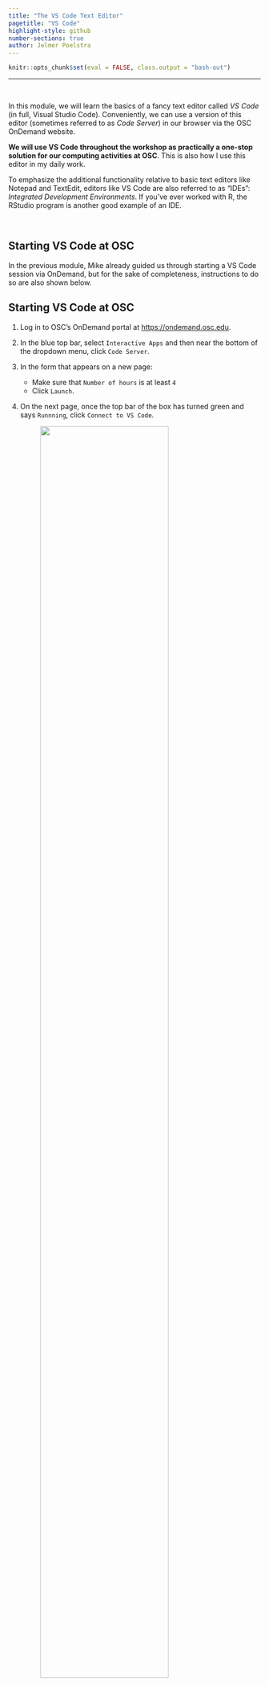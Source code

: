 ```yaml
---
title: "The VS Code Text Editor"
pagetitle: "VS Code"
highlight-style: github
number-sections: true
author: Jelmer Poelstra
---
```


```r
knitr::opts_chunk$set(eval = FALSE, class.output = "bash-out")
```

-----

<br>

In this module, we will learn the basics of a fancy text editor called
_VS Code_ (in full, Visual Studio Code).
Conveniently, we can use a version of this editor
(sometimes referred to as _Code Server_)
in our browser via the OSC OnDemand
website.

**We will use VS Code throughout the workshop as practically a one-stop**
**solution for our computing activities at OSC**.
This is also how I use this editor in my daily work.

To emphasize the additional functionality relative to basic text editors
like Notepad and TextEdit,
editors like VS Code are also referred to as "IDEs":
_Integrated Development Environments_.
If you've ever worked with R,
the RStudio program is another good example of an IDE.

<br>

## Starting VS Code at OSC

In the previous module,
Mike already guided us through starting a VS Code session via OnDemand,
but for the sake of completeness, instructions to do so are also shown below. 

:::{.callout-note collapse="true"}
## Starting VS Code at OSC
1. Log in to OSC's OnDemand portal at <https://ondemand.osc.edu>.
2. In the blue top bar, select `Interactive Apps`
   and then near the bottom of the dropdown menu, click `Code Server`.
3. In the form that appears on a new page:
   - Make sure that `Number of hours` is at least `4`
   - Click `Launch`.
4. On the next page, once the top bar of the box has turned green
   and says `Runnning`, click `Connect to VS Code`.
   
   <figure>
   <p align="center">
   <img src=img/osc-code-launch_ed.png width="80%">
   </p>
   </figure>
:::

<br>

## Getting started with VS Code

<p align="left">
<img src=img/vscode-welcome_ed.png width="80%">
</p>
   
### Side bars

The **Activity Bar** (narrow side bar) on the far left has:

- A &nbsp; {{< fa bars >}} &nbsp; ("hamburger menu" icon) in the top,
  which has most of the standard menu items that you often find in
  a top bar, like `File`.

- A &nbsp; {{< fa cog >}} &nbsp; (cog wheel icon) in the bottom,
  through which you can mainly access _settings_.
  
- A bunch of icons in the middle that serve to switch between
  different options for the **(wide) Side Bar**,
  which can show one of the following:

  - **_Explorer_**: File browser (and, e.g., an outline for the active file)
  - **_Search_**: To search recursively across all files in the active folder
  - _Source Control_: To work with version control systems like `Git`
    (not used in this workshop)
  - _Run and Debug_: For debugging your code (not used in this workshop)
  - **_Extensions_**: To install extensions (we'll install one later)

### Editor pane and `Welcome` document

The main part of the VS Code is the _editor pane_.
Whenever you open VS Code,
a tab with a `Welcome` document is automatically opened.
This provides some help for beginners, but also, for example,
a handy overview of recently opened folders.

We can also use the `Welcome` document to open a new text file by clicking
`New file` below `Start` (alternatively, click
&nbsp; {{< fa bars >}} &nbsp; => &nbsp; `File` &nbsp; => &nbsp; `New File`),
which open as a second "tab" in the editor pane.
We'll work with our own text files (scripts) starting tomorrow.

:::{.callout-tip}
## Re-open the `Welcome` document

If you've closed the `Welcome` document but want it back, click
&nbsp; {{< fa bars >}} &nbsp; => &nbsp; `Help` &nbsp; => &nbsp; `Welcome`.    

:::

### Terminal (with a Unix shell)

{{< fa user-edit >}} By default, no terminal is open in VS Code --
open one by clicking
&nbsp; {{< fa bars >}} &nbsp; => `Terminal` => `New Terminal`.

In the terminal, the prompt says `Singularity>`.
This is because in OSC OnDemand, VS Code runs inside a Singularity container
(for our purposes, it is not important what that means, exactly).

{{< fa user-edit >}} Break out of the Singularity shell to get a regular
Bash Unix shell:
**type `bash` and press <kbd>Enter</kbd>**.

In the next module, Mike will teach us how to use the Unix shell.

<p align="center">
<img src=img/vscode-terminal-editor_ed.png width="90%">
</p>

<br>

## A folder as a starting point  

Conveniently, VS Code takes a specific folder (directory) as a 
**starting point in all parts of the program**:

- In the file explorer in the side bar
- In the terminal
- When saving files in the editor pane.

By default, VS Code via OnDemand will **open your Home directory**.
But in this workshop,
we'll work within the scratch directory for the `PAS2250` project,
to which you have all been added, which is `/fs/ess/scratch/PAS2250`.

{{< fa user-edit >}} Let's open that folder.
Click `Open folder...` in the `Welcome` tab
(or &nbsp; {{< fa bars >}} &nbsp; => &nbsp; `File` &nbsp; => &nbsp; `Open Folder`).

You'll notice that the program completely reloads.

You might also see a pop-up like this:

<figure><p align="center"><img src=img/vscode_trust.png width="80%"></p></figure>

Check the box and click yes

:::{.callout-tip}
## Taking off where you were

Additionally, when you reopen a folder later,
VS Code will to some extent resume where you were before!

It will reopen any files you had open, and if you had an active terminal,
it will re-open a terminal.
This is very convenient, especially when you start working on multiple projects
(different folders) in VS Code and frequently switch between those.

:::

<br>

## Some VS Code tips and tricks

### Making use of your screen's real estate

Since we are using VS Code inside a browser window,
we are unfortunately losing some screen space.
Make sure to maximize the browser window and if you have a bookmarks bar,
try to hide it
(for Chrome: <kbd>Ctrl</kbd>/<kbd>⌘</kbd>+<kbd>Shift</kbd>+<kbd>B</kbd>).

You may also opt to hide the side bars using the 
{{< fa bars >}} &nbsp; => &nbsp; `View` &nbsp; => &nbsp; `Appearance` menu
(or <kbd>Ctrl</kbd>/<kbd>⌘</kbd>+<kbd>B</kbd> for the (wide) Side Bar).

### Resizing panes

You can resize panes (the terminal, editor, and side bar) by hovering
your cursor over the borders and then dragging it. 
  
### The Command Palette / Color themes

To access all the menu options that are available in VS Code,
the so-called "Command Palette" can be handy,
especially if you know what you are looking for.

To access the Command Palette, click
&nbsp; <i class="fa fa-cog"></i> &nbsp; and then `Command Palette`
(or press <kbd>F1</kbd> or
<kbd>Ctrl</kbd>/<kbd>⌘</kbd>+<kbd>Shift</kbd>+<kbd>P</kbd>).

:::{.exercise}
#### On Your Own: Try a few color themes {-}

Open the Command Palette and start typing "color theme",
and you'll see the relevant option pop up.

Then, try out a few themes and see what you like!

(You can also access the Color Themes option via
&nbsp; <i class="fa fa-cog"></i> &nbsp; => `Color Theme`.)

:::{.callout-tip collapse="true"}
## "Solution" (click here)
"*Quiet Light*" is the best one {{< iconify twemoji winking-face >}}
:::

:::

<br>
<br>

-----

-----

## Addendum: keyboard shortcuts {-}

Working with keyboard shortcuts (also called "keybindings")
for common operations can be a lot faster than using your mouse.
Below are some useful ones for VS Code
(for Mac, replace <kbd>Ctrl</kbd> with <kbd>⌘</kbd>).

:::{.callout-note}
## Keyboard shortcut cheatsheet

For a single-page PDF overview of keyboard shortcuts for your operating system:
&nbsp; {{< fa bars >}} &nbsp; => &nbsp; `Help` &nbsp; =>
&nbsp; `Keyboard Shortcut Reference`.
(Or for direct links to these PDFs:
[Windows](https://code.visualstudio.com/shortcuts/keyboard-shortcuts-windows.pdf) /
[Mac](https://code.visualstudio.com/shortcuts/keyboard-shortcuts-macos.pdf) /
[Linux](https://code.visualstudio.com/shortcuts/keyboard-shortcuts-linux.pdf).)

:::

- *Open a terminal*: <kbd>Ctrl</kbd>+<kbd>\`</kbd> or
  <kbd>Ctrl</kbd>+<kbd>Shift</kbd>+<kbd>C</kbd>.

- *Toggle between the terminal and the editor pane*:
  <kbd>Ctrl</kbd>+<kbd>`</kbd> and <kbd>Ctrl</kbd>+<kbd>1</kbd>.

- *Toggle the (wide) Side Bar*: <kbd>Ctrl</kbd>+<kbd>B</kbd> 

- *Line actions*:
  
  - <kbd>Ctrl</kbd>+<kbd>X</kbd> / <kbd>C</kbd> will **cut/copy the entire line**
    where the cursor is, when nothing is selected (!)
  
  - <kbd>Ctrl</kbd>+<kbd>Shift</kbd>+<kbd>K</kbd> will **delete a line**

  - <kbd>Alt</kbd>+<kbd>⬆</kbd>/<kbd>⬇</kbd> will **move lines** up or down.

- *Multiple cursors*: Press & hold <kbd>Ctrl</kbd>+<kbd>Shift</kbd>,
  then <kbd>⬆</kbd>/<kbd>⬇</kbd> arrows to add cursors upwards or downwards.

- *Toggle line comment* ("comment out" code, and removing those comment signs):
  <kbd>Ctrl</kbd>+<kbd>/</kbd>

- *Split the editor window vertically*: <kbd>Ctrl</kbd>+<kbd>\\</kbd>
  (See also the options in
   &nbsp; {{< fa bars >}} &nbsp; `View` => `Editor Layout`)

:::{.callout-warning}
## Browser interference

Unfortunately, some VS Code _and_ terminal keyboard shortcuts don't work
in this setting where we are using VS Code _inside_ a browser,
because existing browser keyboard shortcuts take precedence.

If you end up using VS Code a lot in your work,
it is therefore worth switching to your own installation of the program
(see [At-home bonus: local installation](#at-home-bonus-local-installation))

:::

<br>

## At-home bonus: local installation {-}

Another nice feature of VS Code is that it is freely available for all operating
systems (and even though it is made by Microsoft, it is also open source).

Therefore, if you like the program, you can also install it on your own computer
and do your local text editing / script writing in the same environment at OSC
(it is also easy to install on OSU-managed computers,
because it is available in the Self Service software installer).

Even better, the program can be "tunneled into" OSC,
so that your working directory for the entire program can be at OSC
rather than on your local computer.
This gives the same experience as using VS Code through OSC OnDemand,
except that you're not working witin a browser window,
which has some advantages
(also: no need to fill out a form, or to break out of the Singularity shell).

To install VS Code on your own machine, follow these instructions:
[Windows](https://code.visualstudio.com/docs/setup/windows) / 
[Mac](https://code.visualstudio.com/docs/setup/mac) / 
[Linux](https://code.visualstudio.com/docs/setup/linux).

To SSH-tunnel VS Code into OSC, see
[these instructions](https://mcic-osu.github.io/pracs-sp21/w06_UA_ssh.html#set-up-your-local-vs-code-to-ssh-tunnel-into-osc)
(they are a bit rudimentary, ask Jelmer if you get stuck).

